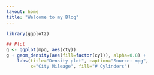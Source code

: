 ```yaml
---
layout: home
title: "Welcome to my Blog"
---
```


```r
library(ggplot2)

## Plot
g <- ggplot(mpg, aes(cty))
g + geom_density(aes(fill=factor(cyl)), alpha=0.8) + 
    labs(title="Density plot", caption="Source: mpg", 
         x="City Mileage", fill="# Cylinders")
```